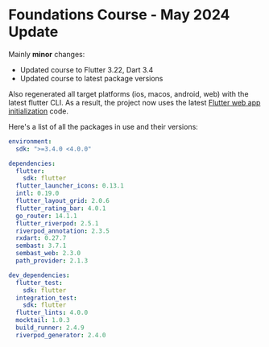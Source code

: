 # Foundations Course - May 2024 Update

Mainly **minor** changes:

- Updated course to Flutter 3.22, Dart 3.4
- Updated course to latest package versions

Also regenerated all target platforms (ios, macos, android, web) with the latest flutter CLI. As a result, the project now uses the latest [Flutter web app initialization](https://docs.flutter.dev/platform-integration/web/bootstrapping) code.

Here's a list of all the packages in use and their versions:

```yaml
environment:
  sdk: ">=3.4.0 <4.0.0"

dependencies:
  flutter:
    sdk: flutter
  flutter_launcher_icons: 0.13.1
  intl: 0.19.0
  flutter_layout_grid: 2.0.6
  flutter_rating_bar: 4.0.1
  go_router: 14.1.1
  flutter_riverpod: 2.5.1
  riverpod_annotation: 2.3.5
  rxdart: 0.27.7
  sembast: 3.7.1
  sembast_web: 2.3.0
  path_provider: 2.1.3

dev_dependencies:
  flutter_test:
    sdk: flutter
  integration_test:
    sdk: flutter    
  flutter_lints: 4.0.0
  mocktail: 1.0.3
  build_runner: 2.4.9
  riverpod_generator: 2.4.0
```